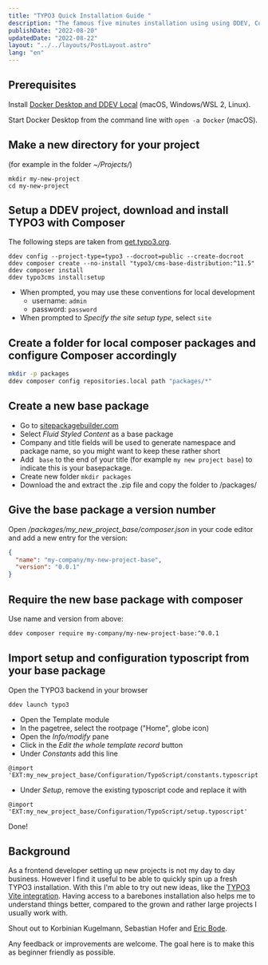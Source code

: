 ```yaml
---
title: "TYPO3 Quick Installation Guide "
description: "The famous five minutes installation using using DDEV, Composer and Sitepackagebuilder."
publishDate: "2022-08-20"
updatedDate: "2022-08-22"
layout: "../../layouts/PostLayout.astro"
lang: "en"
---
```



## Prerequisites

Install [Docker Desktop and DDEV Local](https://ddev.readthedocs.io/en/stable/users/install/) (macOS, Windows/WSL 2, Linux).

Start Docker Desktop from the command line with `open -a Docker` (macOS).

## Make a new directory for your project

(for example in the folder _~/Projects/_)

```shell
mkdir my-new-project
cd my-new-project
```

## Setup a DDEV project, download and install TYPO3 with Composer

The following steps are taken from [get.typo3.org](https://get.typo3.org/).

```shell
ddev config --project-type=typo3 --docroot=public --create-docroot
ddev composer create --no-install "typo3/cms-base-distribution:^11.5"
ddev composer install
ddev typo3cms install:setup
```

- When prompted, you may use these conventions for local development
  - username: `admin`
  - password: `password`
- When prompted to _Specify the site setup type_, select `site`

## Create a folder for local composer packages and configure Composer accordingly

```bash
mkdir -p packages
ddev composer config repositories.local path "packages/*"
```

## Create a new base package

- Go to [sitepackagebuilder.com](https://www.sitepackagebuilder.com/new/)
- Select _Fluid Styled Content_ as a base package
- Company and title fields will be used to generate namespace and package name, so you might want to keep these rather short
- Add ` base` to the end of your title (for example `my new project base`) to indicate this is your basepackage.
- Create new folder `mkdir packages`
- Download the and extract the .zip file and copy the folder to /packages/

## Give the base package a version number

Open _/packages/my_new_project_base/composer.json_ in your code editor and add a new entry for the version:

```json
{
  "name": "my-company/my-new-project-base",
  "version": "0.0.1"
}
```

## Require the new base package with composer

Use name and version from above:

```bash
ddev composer require my-company/my-new-project-base:^0.0.1
```

## Import setup and configuration typoscript from your base package

Open the TYPO3 backend in your browser

```shell
ddev launch typo3
```

- Open the Template module
- In the pagetree, select the rootpage ("Home", globe icon)
- Open the _Info/modify_ pane
- Click in the _Edit the whole template record_ button
- Under _Constants_ add this line

```
@import 'EXT:my_new_project_base/Configuration/TypoScript/constants.typoscript'
```

- Under _Setup_, remove the existing typoscript code and replace it with

```
@import 'EXT:my_new_project_base/Configuration/TypoScript/setup.typoscript'
```

Done!

## Background

As a frontend developer setting up new projects is not my day to day business. However I find it useful to be able to quickly spin up a fresh TYPO3 installation. With this I'm able to try out new ideas, like the [TYPO3 Vite integration](/blog/typo3-vite/). Having access to a barebones installation also helps me to understand things better, compared to the grown and rather large projects I usually work with.

Shout out to Korbinian Kugelmann, Sebastian Hofer and [Eric Bode](https://twitter.com/ErHaWeb/status/1561668711383240704).

<Feedback>
  Any feedback or improvements are welcome. The goal here is to make this as
  beginner friendly as possible.
</Feedback>
